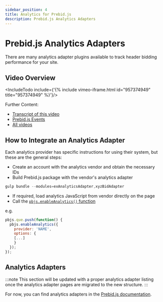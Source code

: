```yaml
---
sidebar_position: 4
title: Analytics for Prebid.js
description: Prebid.js Analytics Adapters
---
```


# Prebid.js Analytics Adapters

There are many analytics adapter plugins available to track header bidding performance for your site.

## Video Overview

<IncludeTodo include={'{% include vimeo-iframe.html id="957374949" title="957374949" %}'}/>

Further Content:

- [Transcript of this video](/content/analytics-video)
- [Prebid.js Events](https://docs.prebid.org/dev-docs/publisher-api-reference/getEvents.html)
- [All videos](/content/all-videos)

## How to Integrate an Analytics Adapter

Each analytics provider has specific instructions for using their system, but these are the general steps:

- Create an account with the analytics vendor and obtain the necessary IDs
- Build Prebid.js package with the vendor's analytics adapter

```javascript
gulp bundle --modules=exAnalyticsAdapter,xyzBidAdapter
```

- If required, load analytics JavaScript from vendor directly on the page
- Call the [`pbjs.enableAnalytics()` function](/dev-docs/publisher-api-reference/enableAnalytics.html)

e.g.

```javascript
pbjs.que.push(function() {
  pbjs.enableAnalytics({
    provider: 'NAME',
    options: {
    [...]
    }
  });
});
```

## Analytics Adapters

:::note
This section will be updated with a proper analytics adapter listing once the analytics adapter pages are migrated to the new structure.
:::

For now, you can find analytics adapters in the [Prebid.js documentation](https://docs.prebid.org/dev-docs/modules/analytics.html).
